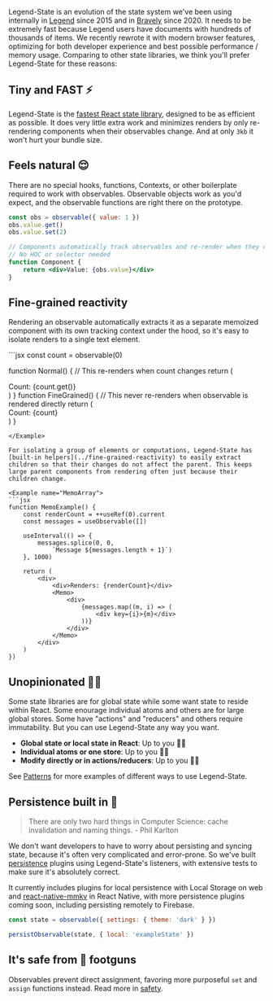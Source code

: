 Legend-State is an evolution of the state system we've been using internally in [Legend](https://www.legendapp.com) since 2015 and in [Bravely](https://www.bravely.io) since 2020. It needs to be extremely fast because Legend users have documents with hundreds of thousands of items. We recently rewrote it with modern browser features, optimizing for both developer experience and best possible performance / memory usage. Comparing to other state libraries, we think you'll prefer Legend-State for these reasons:


## Tiny and FAST ⚡️

Legend-State is the [fastest React state library](../fast), designed to be as efficient as possible. It does very little extra work and minimizes renders by only re-rendering components when their observables change. And at only `3kb` it won't hurt your bundle size.


## Feels natural 😌

There are no special hooks, functions, Contexts, or other boilerplate required to work with observables. Observable objects work as you'd expect, and the observable functions are right there on the prototype.

```jsx
const obs = observable({ value: 1 })
obs.value.get()
obs.value.set(2)

// Components automatically track observables and re-render when they change
// No HOC or selector needed
function Component {
    return <div>Value: {obs.value}</div>
}
```

## Fine-grained reactivity

Rendering an observable automatically extracts it as a separate memoized component with its own tracking context under the hood, so it's easy to isolate renders to a single text element.

<Example name="Primitive">
```jsx
const count = observable(0)

function Normal() {
    // This re-renders when count changes
    return (
        <div>Count: {count.get()}</div>
    )
}
function FineGrained() {
    // This never re-renders when observable is rendered directly
    return (
        <div>Count: {count}</div>
    )
}
```
</Example>

For isolating a group of elements or computations, Legend-State has [built-in helpers](../fine-grained-reactivity) to easily extract children so that their changes do not affect the parent. This keeps large parent components from rendering often just because their children change.

<Example name="MemoArray">
```jsx
function MemoExample() {
    const renderCount = ++useRef(0).current
    const messages = useObservable([])

    useInterval(() => {
        messages.splice(0, 0,
            `Message ${messages.length + 1}`)
    }, 1000)

    return (
        <div>
            <div>Renders: {renderCount}</div>
            <Memo>
                <div>
                    {messages.map((m, i) => (
                        <div key={i}>{m}</div>
                    ))}
                </div>
            </Memo>
        </div>
    )
})
```
</Example>

## Unopinionated 🤷‍♀️

Some state libraries are for global state while some want state to reside within React. Some enourage individual atoms and others are for large global stores. Some have "actions" and "reducers" and others require immutability. But you can use Legend-State any way you want.

- **Global state or local state in React**: Up to you 🤷‍♀️
- **Individual atoms or one store**: Up to you 🤷‍♀️
- **Modify directly or in actions/reducers**: Up to you 🤷‍♀️

See [Patterns](../patterns) for more examples of different ways to use Legend-State.


## Persistence built in 💾

> There are only two hard things in Computer Science: cache invalidation and naming things. - Phil Karlton

We don't want developers to have to worry about persisting and syncing state, because it's often very complicated and error-prone. So we've built [persistence](../persistence) plugins using Legend-State's listeners, with extensive tests to make sure it's absolutely correct.

It currently includes plugins for local persistence with Local Storage on web and [react-native-mmkv](https://github.com/mrousavy/react-native-mmkv) in React Native, with more persistence plugins coming soon, including persisting remotely to Firebase.

```js
const state = observable({ settings: { theme: 'dark' } })

persistObservable(state, { local: 'exampleState' })
```


## It's safe from 🔫 footguns

Observables prevent direct assignment, favoring more purposeful `set` and `assign` functions instead. Read more in [safety](../observable#safety).
